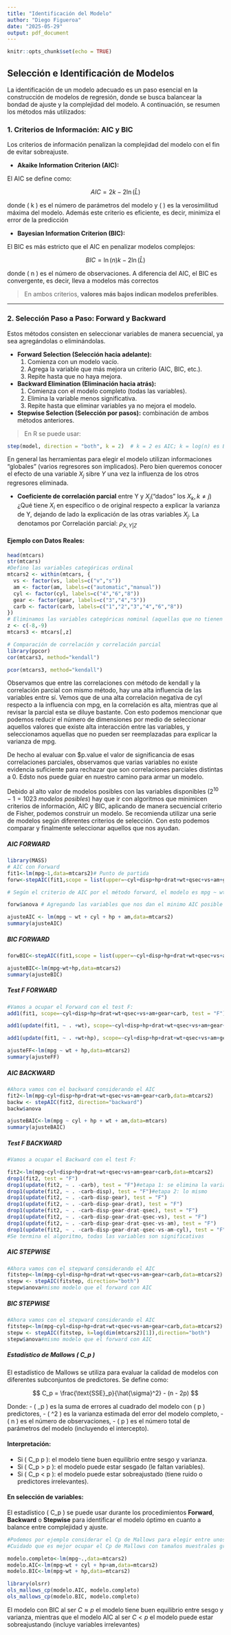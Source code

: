 ```yaml
---
title: "Identificación del Modelo"
author: "Diego Figueroa"
date: "2025-05-29"
output: pdf_document
---
```


```r
knitr::opts_chunk$set(echo = TRUE)
```

## Selección e Identificación de Modelos

La identificación de un modelo adecuado es un paso esencial en la construcción de modelos de regresión, donde se busca balancear la bondad de ajuste y la complejidad del modelo. A continuación, se resumen los métodos más utilizados:

### 1. Criterios de Información: AIC y BIC

Los criterios de información penalizan la complejidad del modelo con el fin de evitar sobreajuste.

- **Akaike Information Criterion (AIC):**

El AIC se define como:

$$
AIC = 2k - 2\ln(\hat{L})
$$

donde \( k \) es el número de parámetros del modelo y \( \hat{L} \) es la verosimilitud máxima del modelo. Además este criterio es eficiente, es decir, minimiza el error de la predicción

- **Bayesian Information Criterion (BIC):**

El BIC es más estricto que el AIC en penalizar modelos complejos:

$$
BIC = \ln(n)k - 2\ln(\hat{L})
$$

donde \( n \) es el número de observaciones. A diferencia del AIC, el BIC es convergente, es decir, lleva a modelos más correctos

> En ambos criterios, **valores más bajos indican modelos preferibles**.

---

### 2. Selección Paso a Paso: Forward y Backward

Estos métodos consisten en seleccionar variables de manera secuencial, ya sea agregándolas o eliminándolas.

- **Forward Selection (Selección hacia adelante):**
  1. Comienza con un modelo vacío.
  2. Agrega la variable que más mejora un criterio (AIC, BIC, etc.).
  3. Repite hasta que no haya mejora.

- **Backward Elimination (Eliminación hacia atrás):**
  1. Comienza con el modelo completo (todas las variables).
  2. Elimina la variable menos significativa.
  3. Repite hasta que eliminar variables ya no mejora el modelo.

- **Stepwise Selection (Selección por pasos):** combinación de ambos métodos anteriores.

> En R se puede usar:  

```r
step(model, direction = "both", k = 2)  # k = 2 es AIC; k = log(n) es BIC
```


En general las herramientas para elegir el modelo utilizan informaciones "globales" (varios regresores son implicados).
Pero bien queremos conocer el efecto de una variable $X_{j}$ sibre $Y$ una vez la influenza de los otros regresores eliminada.

- **Coeficiente de correlación parcial** entre Y y $X_j$("dados" los $X_k, k\neq j$) ¿Qué tiene $X_i$ en específico o de original respecto a explicar la varianza de Y, dejando de lado la explicación de las otras variables $X_j$. La denotamos por $\text{Correlación parcial: } \rho_{X,Y|Z}$


#### Ejemplo con Datos Reales:


```r
head(mtcars)
str(mtcars)
#Defino las variables categóricas ordinal
mtcars2 <- within(mtcars, {
  vs <- factor(vs, labels=c("v","s"))
  am <- factor(am, labels=c("automatic","manual"))
  cyl <- factor(cyl, labels=c("4","6","8"))
  gear <- factor(gear, labels=c("3","4","5"))
  carb <- factor(carb, labels=c("1","2","3","4","6","8"))
}) 
# Eliminamos las variables categóricas nominal (aquellas que no tienen niveles de mayor a menor)
z <- c(-8,-9)
mtcars3 <- mtcars[,z]

```




```r

# Comparación de correlación y correlación parcial
library(ppcor)
cor(mtcars3, method="kendall")


```

```r
pcor(mtcars3, method="kendall")
```
Observamos que entre las correlaciones con método de kendall y la correlación parcial con mismo método, hay una alta influencia de las variables entre sí. Vemos que de una alta correlación negativa de cyl respecto a la influencia con mpg, en la correlación es alta, mientras que al revisar la parcial esta se diluye bastante. Con esto podemos mencionar que podemos reducir el número de dimensiones por medio de seleccionar aquellos valores que existe alta interacción entre las variables, y seleccionamos aquellas que no pueden ser reemplazadas para explicar la varianza de mpg.

De hecho al evaluar con \$p.value el valor de significancia de esas correlaciones parciales, observamos que varias variables no existe evidencia suficiente para rechazar que son correlaciones parciales distintas a 0. Edsto nos puede guiar en nuestro camino para armar un modelo.

Debido al alto valor de modelos posibles con las variables disponibles ($2^{10}-1=1023\ modelos\ posibles$) hay que ir con algoritmos que minimicen criterios de información, AIC y BIC, aplicando de manera secuencial criterio de Fisher, podemos construir un modelo. Se recomienda utilizar una serie de modelos según diferentes criterios de selección. Con esto podemos comparar y finalmente seleccionar aquellos que nos ayudan.

##### AIC FORWARD

```r
library(MASS)
# AIC con Forward
fit1<-lm(mpg~1,data=mtcars2)# Punto de partida
forw<-stepAIC(fit1,scope = list(upper=~cyl+disp+hp+drat+wt+qsec+vs+am+gear+carb,lower=~1),direction='forward')

# Según el criterio de AIC por el método forward, el modelo es mpg ~ wt + cyl + hp + am
```
```r
forw$anova # Agregando las variables que nos dan el minimo AIC posible a cada paso

```
```r
ajusteAIC <- lm(mpg ~ wt + cyl + hp + am,data=mtcars2)
summary(ajusteAIC)
```
\newpage

##### BIC FORWARD

```r
forwBIC<-stepAIC(fit1,scope = list(upper=~cyl+disp+hp+drat+wt+qsec+vs+am+gear+carb,lower=~1),k=log(dim(mtcars2)[1]),direction='forward')
```
```r
ajusteBIC<-lm(mpg~wt+hp,data=mtcars2)
summary(ajusteBIC)

```
\newpage

##### Test F FORWARD
```r
#Vamos a ocupar el Forward con el test F:
add1(fit1, scope=~cyl+disp+hp+drat+wt+qsec+vs+am+gear+carb, test = "F")
```

```r
add1(update(fit1, ~ . +wt), scope=~cyl+disp+hp+drat+wt+qsec+vs+am+gear+carb, test = "F")#etapa1: agregamos la variable más significativa "wt" con los criterios anteriores y por medio del coeficiente de Fisher (Mayor F value). Este predictor es el más pertinente.
```



```r
add1(update(fit1, ~ . +wt+hp), scope=~cyl+disp+hp+drat+wt+qsec+vs+am+gear+carb, test = "F")#etapa1: agregamos "cyl" y luego, no hay más variables significativas


```

```r
ajusteFF<-lm(mpg ~ wt + hp,data=mtcars2)
summary(ajusteFF)
```
\newpage

##### AIC BACKWARD

```r
#Ahora vamos con el backward considerando el AIC
fit2<-lm(mpg~cyl+disp+hp+drat+wt+qsec+vs+am+gear+carb,data=mtcars2)
backw <- stepAIC(fit2, direction="backward")
backw$anova
```
```r
ajusteBAIC<-lm(mpg ~ cyl + hp + wt + am,data=mtcars)
summary(ajusteBAIC)

```
##### Test F BACKWARD

```r
#Vamos a ocupar el Backward con el test F:

fit2<-lm(mpg~cyl+disp+hp+drat+wt+qsec+vs+am+gear+carb,data=mtcars2)
drop1(fit2, test = "F")
drop1(update(fit2, ~ . -carb), test = "F")#etapa 1: se elimina la variable la menos significativa
drop1(update(fit2, ~ . -carb-disp), test = "F")#etapa 2: lo mismo
drop1(update(fit2, ~ . -carb-disp-gear), test = "F")
drop1(update(fit2, ~ . -carb-disp-gear-drat), test = "F")
drop1(update(fit2, ~ . -carb-disp-gear-drat-qsec), test = "F")
drop1(update(fit2, ~ . -carb-disp-gear-drat-qsec-vs), test = "F")
drop1(update(fit2, ~ . -carb-disp-gear-drat-qsec-vs-am), test = "F")
drop1(update(fit2, ~ . -carb-disp-gear-drat-qsec-vs-am-cyl), test = "F")
#Se termina el algoritmo, todas las variables son significativas
```
\newpage

##### AIC STEPWISE

```r
#Ahora vamos con el stepward considerando el AIC
fitstep<-lm(mpg~cyl+disp+hp+drat+wt+qsec+vs+am+gear+carb,data=mtcars2)
stepw <- stepAIC(fitstep, direction="both")
stepw$anova#mismo modelo que el forward con AIC
```

\newpage

##### BIC STEPWISE

```r
#Ahora vamos con el stepward considerando el AIC
fitstep<-lm(mpg~cyl+disp+hp+drat+wt+qsec+vs+am+gear+carb,data=mtcars2)
stepw <- stepAIC(fitstep, k=log(dim(mtcars2)[1]),direction="both")
stepw$anova#mismo modelo que el forward con AIC
```
\newpage

##### Estadístico de Mallows \( C_p \)


El estadístico de Mallows se utiliza para evaluar la calidad de modelos con diferentes subconjuntos de predictores. Se define como:

$$
C_p = \frac{\text{SSE}_p}{\hat{\sigma}^2} - (n - 2p)
$$

Donde:
- \( \text{SSE}_p \) es la suma de errores al cuadrado del modelo con \( p \) predictores,
- \( \hat{\sigma}^2 \) es la varianza estimada del error del modelo completo,
- \( n \) es el número de observaciones,
- \( p \) es el número total de parámetros del modelo (incluyendo el intercepto).

#### Interpretación:
- Si \( C_p \approx p \): el modelo tiene buen equilibrio entre sesgo y varianza.
- Si \( C_p > p \): el modelo puede estar sesgado (le faltan variables).
- Si \( C_p < p \): el modelo puede estar sobreajustado (tiene ruido o predictores irrelevantes).

#### En selección de variables:
El estadístico \( C_p \) se puede usar durante los procedimientos **Forward**, **Backward** o **Stepwise** para identificar el modelo óptimo en cuanto a balance entre complejidad y ajuste.



```r
#Podemos por ejemplo considerar el Cp de Mallows para elegir entre unos modelos candidatos
#Cuidado que es mejor ocupar el Cp de Mallows con tamaños muestrales grandes (aqui tenemos #solo 32 datos...)

modelo.completo<-lm(mpg~.,data=mtcars2)
modelo.AIC<-lm(mpg~wt + cyl + hp+am,data=mtcars2)
modelo.BIC<-lm(mpg~wt + hp,data=mtcars2)

library(olsrr)
ols_mallows_cp(modelo.AIC, modelo.completo)
ols_mallows_cp(modelo.BIC, modelo.completo)
```
El modelo con BIC al ser $C≈p$ el modelo tiene buen equilibrio entre sesgo y varianza, mientras que el modelo AIC al ser $C<p$ el modelo puede estar sobreajustando (incluye variables irrelevantes)



